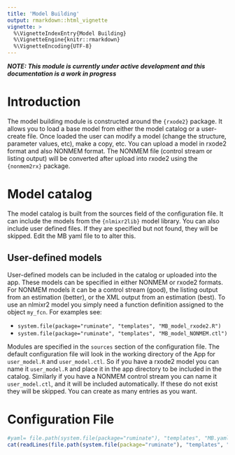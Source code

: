 ```yaml
---
title: 'Model Building'
output: rmarkdown::html_vignette
vignette: >
  %\VignetteIndexEntry{Model Building}
  %\VignetteEngine{knitr::rmarkdown}
  %\VignetteEncoding{UTF-8}
---
```


***NOTE: This module is currently under active development and this documentation is a work in progress***

# Introduction

The model building module is constructed around the `{rxode2}` package. It allows you to load a base model from either the model catalog or a user-create file. Once loaded the user can modify a model (change the structure, parameter values, etc), make a copy, etc. You can upload a model in rxode2 format and also NONMEM format. The NONMEM file (control stream or listing output) will be converted after upload into rxode2 using the `{nonmem2rx}` package. 

# Model catalog

The model catalog is built from the sources field of the configuration file. It can include the models from the `{nlmixr2lib}` model library. You can also include user defined files. If they are specified but not found, they will be skipped. Edit the MB yaml file to to alter this. 

## User-defined models

User-defined models can be included in the catalog or uploaded into the app. These models can be specified in either NONMEM or rxode2 formats. For NONMEM models it can be a control stream (good), the listing output from an estimation (better), or the XML output from an estimation (best). To use an nlmixr2 model you simply need a function definition assigned to the object `my_fcn`. For examples see:

- `system.file(package="ruminate", "templates", "MB_model_rxode2.R")`
- `system.file(package="ruminate", "templates", "MB_model_NONMEM.ctl")`

Modules are specified in the `sources` section of the configuration file. The default configuration file will look in the working directory of the App for `user_model.R` and `user_model.ctl`.  So if you have a rxode2 model you can name it `user_model.R` and place it in the app directory to be included in the catalog.  Similarly if you have a NONMEM control stream you can name it `user_model.ctl`, and it will be included automatically. If these do not exist they will be skipped. You can create as many entries as you want. 

# Configuration File

```r
#yaml= file.path(system.file(package="ruminate"), "templates", "MB.yaml")
cat(readLines(file.path(system.file(package="ruminate"), "templates", "MB.yaml")), sep="\n")
```

